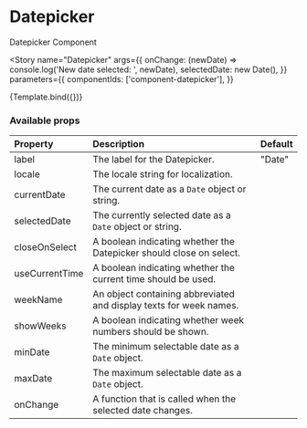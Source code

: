 

<Meta title="Components/Datepicker" component={Datepicker} />

# Datepicker

Datepicker Component

<Story
  name="Datepicker"
  args={{
    onChange: (newDate) => console.log('New date selected: ', newDate),
    selectedDate: new Date(),
  }}
  parameters={{
    componentIds: ['component-datepicker'],
  }}
>
  {Template.bind({})}
</Story>

### Available props

| Property       | Description                                                         | Default |
| :------------- | :------------------------------------------------------------------ | :------ |
| label          | The label for the Datepicker.                                       | "Date"  |
| locale         | The locale string for localization.                                 |         |
| currentDate    | The current date as a `Date` object or string.                      |         |
| selectedDate   | The currently selected date as a `Date` object or string.           |         |
| closeOnSelect  | A boolean indicating whether the Datepicker should close on select. |         |
| useCurrentTime | A boolean indicating whether the current time should be used.       |         |
| weekName       | An object containing abbreviated and display texts for week names.  |         |
| showWeeks      | A boolean indicating whether week numbers should be shown.          |         |
| minDate        | The minimum selectable date as a `Date` object.                     |         |
| maxDate        | The maximum selectable date as a `Date` object.                     |         |
| onChange       | A function that is called when the selected date changes.           |         |
